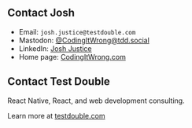 ## Contact Josh

- Email: `josh.justice@testdouble.com`
- Mastodon: [@CodingItWrong@tdd.social](https://tdd.social/@CodingItWrong)
- LinkedIn: [Josh Justice](https://www.linkedin.com/in/jjustice/)
- Home page: [CodingItWrong.com](https://codingitwrong.com)

## Contact Test Double

React Native, React, and web development consulting.

Learn more at [testdouble.com](https://testdouble.com/)
